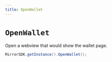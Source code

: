 ```yaml
---
title: OpenWallet
---
```


# `OpenWallet`
Open a webview that would show the wallet page.

```java
MirrorSDK.getInstance().OpenWallet();
```